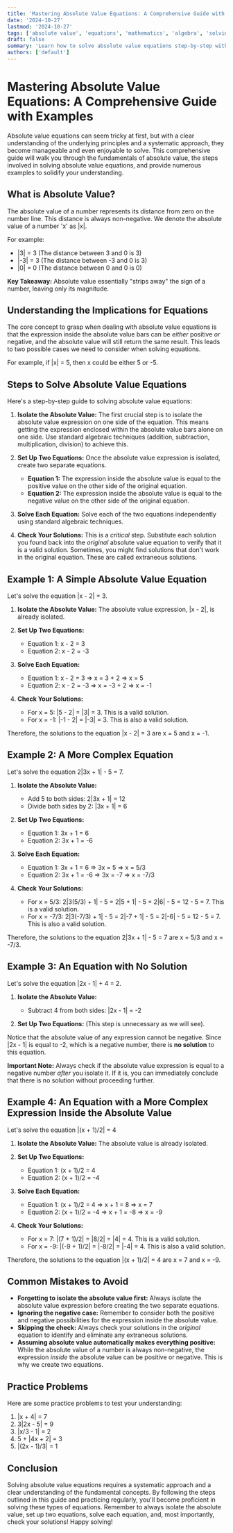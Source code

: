 ```yaml
---
title: 'Mastering Absolute Value Equations: A Comprehensive Guide with Examples'
date: '2024-10-27'
lastmod: '2024-10-27'
tags: ['absolute value', 'equations', 'mathematics', 'algebra', 'solving equations', 'absolute value equations', 'math tutorial', 'algebra tutorial']
draft: false
summary: 'Learn how to solve absolute value equations step-by-step with detailed explanations and practical examples. This guide covers the fundamentals and advanced techniques to help you master this essential algebra concept.'
authors: ['default']
---
```


# Mastering Absolute Value Equations: A Comprehensive Guide with Examples

Absolute value equations can seem tricky at first, but with a clear understanding of the underlying principles and a systematic approach, they become manageable and even enjoyable to solve. This comprehensive guide will walk you through the fundamentals of absolute value, the steps involved in solving absolute value equations, and provide numerous examples to solidify your understanding.

## What is Absolute Value?

The absolute value of a number represents its distance from zero on the number line. This distance is always non-negative.  We denote the absolute value of a number 'x' as |x|.

For example:

* |3| = 3 (The distance between 3 and 0 is 3)
* |-3| = 3 (The distance between -3 and 0 is 3)
* |0| = 0 (The distance between 0 and 0 is 0)

**Key Takeaway:**  Absolute value essentially "strips away" the sign of a number, leaving only its magnitude.

## Understanding the Implications for Equations

The core concept to grasp when dealing with absolute value equations is that the expression inside the absolute value bars can be *either* positive *or* negative, and the absolute value will still return the same result. This leads to two possible cases we need to consider when solving equations.

For example, if |x| = 5, then x could be either 5 or -5.

## Steps to Solve Absolute Value Equations

Here's a step-by-step guide to solving absolute value equations:

1.  **Isolate the Absolute Value:** The first crucial step is to isolate the absolute value expression on one side of the equation. This means getting the expression enclosed within the absolute value bars alone on one side.  Use standard algebraic techniques (addition, subtraction, multiplication, division) to achieve this.

2.  **Set Up Two Equations:** Once the absolute value expression is isolated, create two separate equations.
    *   **Equation 1:**  The expression inside the absolute value is equal to the positive value on the other side of the original equation.
    *   **Equation 2:**  The expression inside the absolute value is equal to the negative value on the other side of the original equation.

3.  **Solve Each Equation:** Solve each of the two equations independently using standard algebraic techniques.

4.  **Check Your Solutions:**  This is a *critical* step.  Substitute each solution you found back into the *original* absolute value equation to verify that it is a valid solution. Sometimes, you might find solutions that don't work in the original equation. These are called extraneous solutions.

## Example 1: A Simple Absolute Value Equation

Let's solve the equation |x - 2| = 3.

1. **Isolate the Absolute Value:**  The absolute value expression, |x - 2|, is already isolated.

2. **Set Up Two Equations:**
    *   Equation 1:  x - 2 = 3
    *   Equation 2:  x - 2 = -3

3. **Solve Each Equation:**
    *   Equation 1: x - 2 = 3  =>  x = 3 + 2  =>  x = 5
    *   Equation 2: x - 2 = -3 =>  x = -3 + 2 =>  x = -1

4. **Check Your Solutions:**
    *   For x = 5: |5 - 2| = |3| = 3.  This is a valid solution.
    *   For x = -1: |-1 - 2| = |-3| = 3.  This is also a valid solution.

Therefore, the solutions to the equation |x - 2| = 3 are x = 5 and x = -1.

## Example 2: A More Complex Equation

Let's solve the equation 2|3x + 1| - 5 = 7.

1. **Isolate the Absolute Value:**
    *   Add 5 to both sides: 2|3x + 1| = 12
    *   Divide both sides by 2: |3x + 1| = 6

2. **Set Up Two Equations:**
    *   Equation 1: 3x + 1 = 6
    *   Equation 2: 3x + 1 = -6

3. **Solve Each Equation:**
    *   Equation 1: 3x + 1 = 6 => 3x = 5 => x = 5/3
    *   Equation 2: 3x + 1 = -6 => 3x = -7 => x = -7/3

4. **Check Your Solutions:**
    *   For x = 5/3: 2|3(5/3) + 1| - 5 = 2|5 + 1| - 5 = 2|6| - 5 = 12 - 5 = 7. This is a valid solution.
    *   For x = -7/3: 2|3(-7/3) + 1| - 5 = 2|-7 + 1| - 5 = 2|-6| - 5 = 12 - 5 = 7. This is also a valid solution.

Therefore, the solutions to the equation 2|3x + 1| - 5 = 7 are x = 5/3 and x = -7/3.

## Example 3: An Equation with No Solution

Let's solve the equation |2x - 1| + 4 = 2.

1. **Isolate the Absolute Value:**
    *   Subtract 4 from both sides: |2x - 1| = -2

2. **Set Up Two Equations:**  (This step is unnecessary as we will see).

Notice that the absolute value of any expression cannot be negative.  Since |2x - 1| is equal to -2, which is a negative number, there is **no solution** to this equation.

**Important Note:** Always check if the absolute value expression is equal to a negative number *after* you isolate it. If it is, you can immediately conclude that there is no solution without proceeding further.

## Example 4: An Equation with a More Complex Expression Inside the Absolute Value

Let's solve the equation |(x + 1)/2| = 4

1. **Isolate the Absolute Value:** The absolute value is already isolated.

2. **Set Up Two Equations:**
    *   Equation 1: (x + 1)/2 = 4
    *   Equation 2: (x + 1)/2 = -4

3. **Solve Each Equation:**
    *   Equation 1: (x + 1)/2 = 4 => x + 1 = 8 => x = 7
    *   Equation 2: (x + 1)/2 = -4 => x + 1 = -8 => x = -9

4. **Check Your Solutions:**
    *   For x = 7: |(7 + 1)/2| = |8/2| = |4| = 4. This is a valid solution.
    *   For x = -9: |(-9 + 1)/2| = |-8/2| = |-4| = 4. This is also a valid solution.

Therefore, the solutions to the equation |(x + 1)/2| = 4 are x = 7 and x = -9.

## Common Mistakes to Avoid

*   **Forgetting to isolate the absolute value first:** Always isolate the absolute value expression before creating the two separate equations.
*   **Ignoring the negative case:** Remember to consider both the positive and negative possibilities for the expression inside the absolute value.
*   **Skipping the check:**  Always check your solutions in the *original* equation to identify and eliminate any extraneous solutions.
*   **Assuming absolute value automatically makes everything positive:**  While the absolute value of a number is always non-negative, the expression *inside* the absolute value can be positive or negative. This is why we create two equations.

## Practice Problems

Here are some practice problems to test your understanding:

1.  |x + 4| = 7
2.  3|2x - 5| = 9
3.  |x/3 - 1| = 2
4.  5 + |4x + 2| = 3
5.  |(2x - 1)/3| = 1

## Conclusion

Solving absolute value equations requires a systematic approach and a clear understanding of the fundamental concepts. By following the steps outlined in this guide and practicing regularly, you'll become proficient in solving these types of equations. Remember to always isolate the absolute value, set up two equations, solve each equation, and, most importantly, check your solutions! Happy solving!